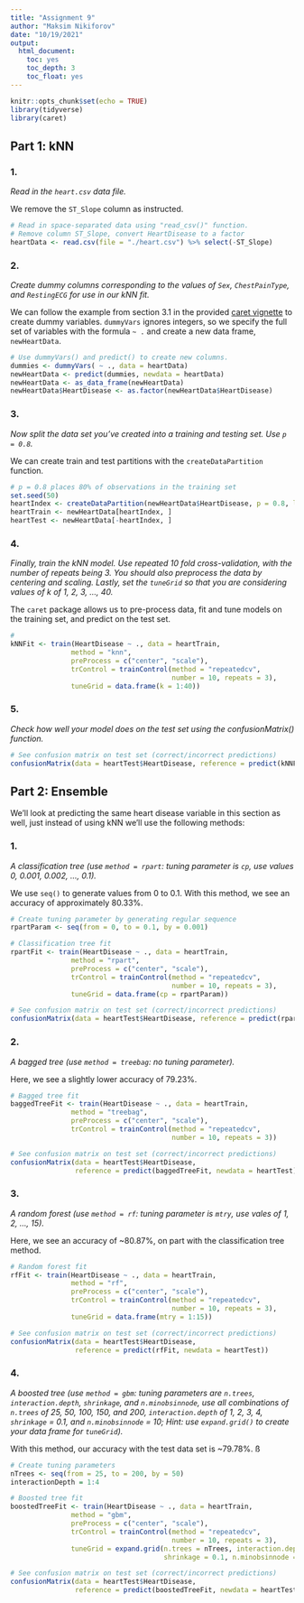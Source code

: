 ```yaml
---
title: "Assignment 9"
author: "Maksim Nikiforov"
date: "10/19/2021"
output:
  html_document:
    toc: yes
    toc_depth: 3
    toc_float: yes
---
```


```r
knitr::opts_chunk$set(echo = TRUE)
library(tidyverse)
library(caret)
```

## Part 1: kNN

### 1. 

_Read in the `heart.csv` data file._

We remove the `ST_Slope` column as instructed.

```r
# Read in space-separated data using "read_csv()" function.
# Remove column ST_Slope, convert HeartDisease to a factor
heartData <- read.csv(file = "./heart.csv") %>% select(-ST_Slope)
``` 

### 2. 

_Create dummy columns corresponding to the values of `Sex`, `ChestPainType`, and `RestingECG` for use in our kNN fit._

We can follow the example from section 3.1 in the provided [caret vignette](caret vignette) to create dummy variables. `dummyVars` ignores integers, so we specify the full set of variables with the formula `~ .` and create a new data frame, `newHeartData`.

```r
# Use dummyVars() and predict() to create new columns.
dummies <- dummyVars( ~ ., data = heartData)
newHeartData <- predict(dummies, newdata = heartData)
newHeartData <- as_data_frame(newHeartData)
newHeartData$HeartDisease <- as.factor(newHeartData$HeartDisease)
``` 

### 3.

_Now split the data set you’ve created into a training and testing set. Use `p = 0.8`._

We can create train and test partitions with the `createDataPartition` function.    

```r
# p = 0.8 places 80% of observations in the training set
set.seed(50)
heartIndex <- createDataPartition(newHeartData$HeartDisease, p = 0.8, list = FALSE)
heartTrain <- newHeartData[heartIndex, ]
heartTest <- newHeartData[-heartIndex, ]
```

### 4.
_Finally, train the kNN model. Use repeated 10 fold cross-validation, with the number of repeats being 3. You should also preprocess the data by centering and scaling. Lastly, set the `tuneGrid` so that you are considering values of k of 1, 2, 3, …, 40._

The `caret` package allows us to pre-process data, fit and tune models on the training set, and predict on the test set. 

```r
# 
kNNFit <- train(HeartDisease ~ ., data = heartTrain,
               method = "knn",
               preProcess = c("center", "scale"),
               trControl = trainControl(method = "repeatedcv", 
                                        number = 10, repeats = 3),  
               tuneGrid = data.frame(k = 1:40)) 
```

### 5. 

_Check how well your model does on the test set using the confusionMatrix() function._

```r
# See confusion matrix on test set (correct/incorrect predictions)
confusionMatrix(data = heartTest$HeartDisease, reference = predict(kNNFit, newdata = heartTest))
```

## Part 2: Ensemble

We’ll look at predicting the same heart disease variable in this section as well, just instead of using kNN we’ll use the following methods:

### 1.

_A classification tree (use `method = rpart`: tuning parameter is `cp`, use values 0, 0.001, 0.002, …, 0.1)._

We use `seq()` to generate values from 0 to 0.1. With this method, we see an accuracy of approximately 80.33%.  

```r
# Create tuning parameter by generating regular sequence
rpartParam <- seq(from = 0, to = 0.1, by = 0.001)

# Classification tree fit
rpartFit <- train(HeartDisease ~ ., data = heartTrain,
               method = "rpart",
               preProcess = c("center", "scale"),
               trControl = trainControl(method = "repeatedcv", 
                                        number = 10, repeats = 3),  
               tuneGrid = data.frame(cp = rpartParam)) 

# See confusion matrix on test set (correct/incorrect predictions)
confusionMatrix(data = heartTest$HeartDisease, reference = predict(rpartFit, newdata = heartTest))
```

### 2.

_A bagged tree (use `method = treebag`: no tuning parameter)._

Here, we see a slightly lower accuracy of 79.23%.

```r
# Bagged tree fit
baggedTreeFit <- train(HeartDisease ~ ., data = heartTrain,
               method = "treebag",
               preProcess = c("center", "scale"),
               trControl = trainControl(method = "repeatedcv", 
                                        number = 10, repeats = 3)) 

# See confusion matrix on test set (correct/incorrect predictions)
confusionMatrix(data = heartTest$HeartDisease, 
                reference = predict(baggedTreeFit, newdata = heartTest))
```

### 3.

_A random forest (use `method = rf`: tuning parameter is `mtry`, use vales of 1, 2, …, 15)._

Here, we see an accuracy of ~80.87%, on part with the classification tree method. 

```r
# Random forest fit
rfFit <- train(HeartDisease ~ ., data = heartTrain,
               method = "rf",
               preProcess = c("center", "scale"),
               trControl = trainControl(method = "repeatedcv", 
                                        number = 10, repeats = 3),  
               tuneGrid = data.frame(mtry = 1:15)) 

# See confusion matrix on test set (correct/incorrect predictions)
confusionMatrix(data = heartTest$HeartDisease, 
                reference = predict(rfFit, newdata = heartTest))
```

### 4.

_A boosted tree (use `method = gbm`: tuning parameters are `n.trees`, `interaction.depth`, `shrinkage`, and `n.minobsinnode`, use all combinations of `n.trees` of 25, 50, 100, 150, and 200, `interaction.depth` of 1, 2, 3, 4, `shrinkage` = 0.1, and `n.minobsinnode` = 10; Hint: use `expand.grid()` to create your data frame for `tuneGrid`)._

With this method, our accuracy with the test data set is ~79.78%. ß

```r
# Create tuning parameters
nTrees <- seq(from = 25, to = 200, by = 50)
interactionDepth = 1:4

# Boosted tree fit
boostedTreeFit <- train(HeartDisease ~ ., data = heartTrain,
               method = "gbm",
               preProcess = c("center", "scale"),
               trControl = trainControl(method = "repeatedcv", 
                                        number = 10, repeats = 3),  
               tuneGrid = expand.grid(n.trees = nTrees, interaction.depth = 1:4,
                                      shrinkage = 0.1, n.minobsinnode = 10))
```

```r
# See confusion matrix on test set (correct/incorrect predictions)
confusionMatrix(data = heartTest$HeartDisease, 
                reference = predict(boostedTreeFit, newdata = heartTest))
```